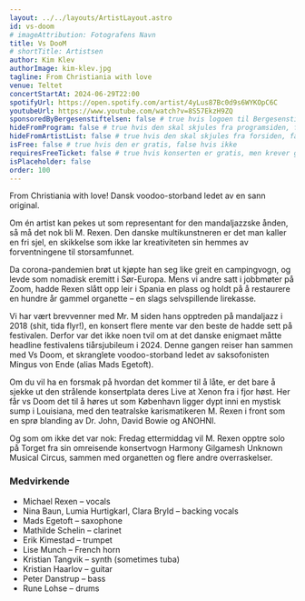 ```yaml
---
layout: ../../layouts/ArtistLayout.astro
id: vs-doom
# imageAttribution: Fotografens Navn
title: Vs DooM
# shortTitle: Artistsen
author: Kim Klev
authorImage: kim-klev.jpg
tagline: From Christiania with love
venue: Teltet
concertStartAt: 2024-06-29T22:00
spotifyUrl: https://open.spotify.com/artist/4yLus87Bc0d9s6WYKOpC6C
youtubeUrl: https://www.youtube.com/watch?v=8S57EkzH9ZQ
sponsoredByBergesenstiftelsen: false # true hvis logoen til Bergesenstiftelsen skal vises, false hvis ikke
hideFromProgram: false # true hvis den skal skjules fra programsiden, false hvis den skal vises
hideFromArtistList: false # true hvis den skal skjules fra forsiden, false hvis den skal vises
isFree: false # true hvis den er gratis, false hvis ikke
requiresFreeTicket: false # true hvis konserten er gratis, men krever gratisbillett
isPlaceholder: false
order: 100
---
```


From Christiania with love! Dansk voodoo-storband ledet av en sann original.

Om én artist kan pekes ut som representant for den mandaljazzske ånden, så må det nok bli M. Rexen. Den danske multikunstneren er det man kaller en fri sjel, en skikkelse som ikke lar kreativiteten sin hemmes av forventningene til storsamfunnet.

Da corona-pandemien brøt ut kjøpte han seg like greit en campingvogn, og levde som nomadisk eremitt i Sør-Europa. Mens vi andre satt i jobbmøter på Zoom, hadde Rexen slått opp leir i Spania en plass og holdt på å restaurere en hundre år gammel organette – en slags selvspillende lirekasse.

Vi har vært brevvenner med Mr. M siden hans opptreden på mandaljazz i 2018 (shit, tida flyr!), en konsert flere mente var den beste de hadde sett på festivalen. Derfor var det ikke noen tvil om at det danske enigmaet måtte headline festivalens tiårsjubileum i 2024. Denne gangen reiser han sammen med Vs Doom, et skranglete voodoo-storband ledet av saksofonisten Mingus von Ende (alias Mads Egetoft).

Om du vil ha en forsmak på hvordan det kommer til å låte, er det bare å sjekke ut den strålende konsertplata deres Live at Xenon fra i fjor høst. Her får vs Doom det til å høres ut som København ligger dypt inni en mystisk sump i Louisiana, med den teatralske karismatikeren M. Rexen i front som en sprø blanding av Dr. John, David Bowie og ANOHNI.

Og som om ikke det var nok: Fredag ettermiddag vil M. Rexen opptre solo på Torget fra sin omreisende konsertvogn Harmony Gilgamesh Unknown Musical Circus, sammen med organetten og flere andre overraskelser.

### Medvirkende

- Michael Rexen – vocals
- Nina Baun, Lumia Hurtigkarl, Clara Bryld – backing vocals
- Mads Egetoft – saxophone
- Mathilde Schelin – clarinet
- Erik Kimestad – trumpet
- Lise Munch – French horn
- Kristian Tangvik – synth (sometimes tuba)
- Kristian Haarlov – guitar
- Peter Danstrup – bass
- Rune Lohse – drums
